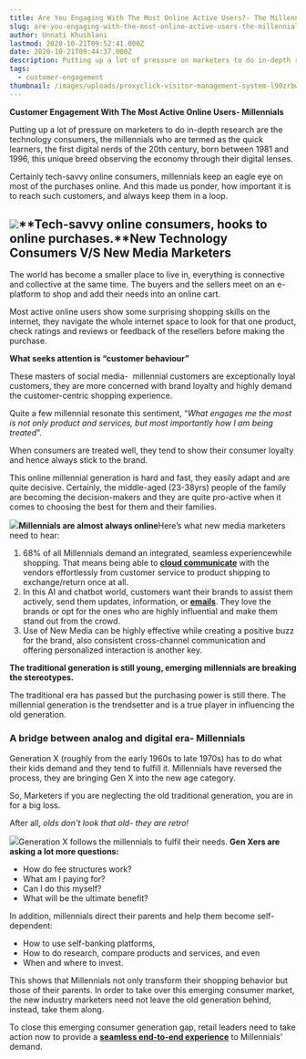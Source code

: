 ```yaml
---
title: Are You Engaging With The Most Online Active Users?- The Millennials
slug: are-you-engaging-with-the-most-online-active-users-the-millennials
author: Unnati Khushlani
lastmod: 2020-10-21T09:52:41.000Z
date: 2020-10-21T09:44:37.000Z
description: Putting up a lot of pressure on marketers to do in-depth research are the technology consumers, the millennials who are termed as the quick learners, the first digital nerds of the 20th century, born between 1981 and 1996, this unique breed observing the economy through their digital lenses.
tags:
  - customer-engagement
thumbnail: /images/uploads/proxyclick-visitor-management-system-l90zrbwvcoe-unsplash.jpg  
---
```


**Customer Engagement With The Most Active Online Users- Millennials**  


Putting up a lot of pressure on marketers to do in-depth research are the technology consumers, the millennials who are termed as the quick learners, the first digital nerds of the 20th century, born between 1981 and 1996, this unique breed observing the economy through their digital lenses.   


Certainly tech-savvy online consumers, millennials keep an eagle eye on most of the purchases online. And this made us ponder, how important it is to reach such customers, and always keep them in a loop.  


![](https://images-msg91.s3.ap-south-1.amazonaws.com/2020/10/giphy--1-.gif)**Tech-savvy online consumers, hooks to online purchases.**New Technology Consumers V/S New Media Marketers
------------------------------------------------

The world has become a smaller place to live in, everything is connective and collective at the same time. The buyers and the sellers meet on an e-platform to shop and add their needs into an online cart.  


Most active online users show some surprising shopping skills on the internet, they navigate the whole internet space to look for that one product, check ratings and reviews or feedback of the resellers before making the purchase.

**What seeks attention is “customer behaviour”**

These masters of social media-  millennial customers are exceptionally loyal customers, they are more concerned with brand loyalty and highly demand the customer-centric shopping experience.    


Quite a few millennial resonate this sentiment, “*What engages me the most is not only product and services, but most importantly how I am being treated*”.  


When consumers are treated well, they tend to show their consumer loyalty and hence always stick to the brand.  


This online millennial generation is hard and fast, they easily adapt and are quite decisive. Certainly, the middle-aged (23-38yrs) people of the family are becoming the decision-makers and they are quite pro-active when it comes to choosing the best for them and their families.

![](https://images-msg91.s3.ap-south-1.amazonaws.com/2020/10/60-1.jpg)**Millennials are almost always online**Here’s what new media marketers need to hear:  


1. 68% of all Millennials demand an integrated, seamless experiencewhile shopping. That means being able to [**cloud communicate**](https://www.msg91.com) with the vendors effortlessly from customer service to product shipping to exchange/return once at all.
2. In this AI and chatbot world, customers want their brands to assist them actively, send them updates, information, or [**emails**](https://msg91.com/email). They love the brands or opt for the ones who are highly influential and make them stand out from the crowd.
3. Use of New Media can be highly effective while creating a positive buzz for the brand, also consistent cross-channel communication and offering personalized interaction is another key.

**The traditional generation is still young, emerging millennials are breaking the stereotypes.**

The traditional era has passed but the purchasing power is still there. The millennial generation is the trendsetter and is a true player in influencing the old generation.  


### A bridge between analog and digital era- Millennials

Generation X (roughly from the early 1960s to late 1970s) has to do what their kids demand and they tend to fulfill it. Millennials have reversed the process, they are bringing Gen X into the new age category.

So, Marketers if you are neglecting the old traditional generation, you are in for a big loss.

After all, *olds don't look that old- they are retro!*  


![](https://images-msg91.s3.ap-south-1.amazonaws.com/2020/10/tenor.gif)Generation X follows the millennials to fulfil their needs. **Gen Xers are asking a lot more questions:**  

* How do fee structures work?
* What am I paying for?
* Can I do this myself?
* What will be the ultimate benefit?

In addition, millennials direct their parents and help them become self-dependent:

* How to use self-banking platforms,
* How to do research, compare products and services, and even
* When and where to invest.

This shows that Millennials not only transform their shopping behavior but those of their parents. In order to take over this emerging consumer market, the new industry marketers need not leave the old generation behind, instead, take them along.  


To close this emerging consumer generation gap, retail leaders need to take action now to provide a [**seamless end-to-end experience**](https://msg91.com/) to Millennials' demand.

